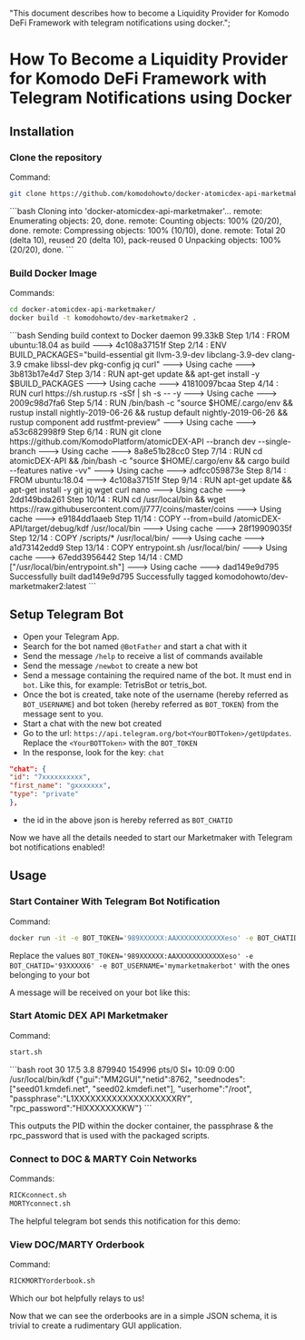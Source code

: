   "This document describes how to become a Liquidity Provider for Komodo DeFi Framework with telegram notifications using docker.";


# How To Become a Liquidity Provider for Komodo DeFi Framework with Telegram Notifications using Docker

## Installation

### Clone the repository

Command:

```bash
git clone https://github.com/komodohowto/docker-atomicdex-api-marketmaker.git
```

<CollapsibleSection expandedText="Hide Response" collapsedText="Show Response">
  ```bash
  Cloning into 'docker-atomicdex-api-marketmaker'...
  remote: Enumerating objects: 20, done.
  remote: Counting objects: 100% (20/20), done.
  remote: Compressing objects: 100% (10/10), done.
  remote: Total 20 (delta 10), reused 20 (delta 10), pack-reused 0
  Unpacking objects: 100% (20/20), done.
  ```
</CollapsibleSection>

### Build Docker Image

Commands:

```bash
cd docker-atomicdex-api-marketmaker/
docker build -t komodohowto/dev-marketmaker2 .
```

<CollapsibleSection expandedText="Hide Response" collapsedText="Show Response" title="Sample Output">
  ```bash
  Sending build context to Docker daemon  99.33kB
  Step 1/14 : FROM ubuntu:18.04 as build
  ---> 4c108a37151f
  Step 2/14 : ENV BUILD_PACKAGES="build-essential git llvm-3.9-dev libclang-3.9-dev clang-3.9 cmake libssl-dev pkg-config jq curl"
  ---> Using cache
  ---> 3b813b17e4d7
  Step 3/14 : RUN apt-get update &&   apt-get install -y $BUILD_PACKAGES
  ---> Using cache
  ---> 41810097bcaa
  Step 4/14 : RUN curl https://sh.rustup.rs -sSf | sh -s -- -y
  ---> Using cache
  ---> 2009c98d7fa6
  Step 5/14 : RUN /bin/bash -c "source $HOME/.cargo/env && rustup install nightly-2019-06-26 && rustup default nightly-2019-06-26 && rustup component add rustfmt-preview"
  ---> Using cache
  ---> a53c682998f9
  Step 6/14 : RUN git clone https://github.com/KomodoPlatform/atomicDEX-API --branch dev --single-branch
  ---> Using cache
  ---> 8a8e51b28cc0
  Step 7/14 : RUN cd atomicDEX-API && /bin/bash -c "source $HOME/.cargo/env && cargo build --features native -vv"
  ---> Using cache
  ---> adfcc059873e
  Step 8/14 : FROM ubuntu:18.04
  ---> 4c108a37151f
  Step 9/14 : RUN apt-get update &&   apt-get install -y git jq wget curl nano
  ---> Using cache
  ---> 2dd149bda261
  Step 10/14 : RUN cd /usr/local/bin && wget https://raw.githubusercontent.com/jl777/coins/master/coins
  ---> Using cache
  ---> e9184dd1aaeb
  Step 11/14 : COPY --from=build /atomicDEX-API/target/debug/kdf /usr/local/bin
  ---> Using cache
  ---> 28f19909035f
  Step 12/14 : COPY /scripts/* /usr/local/bin/
  ---> Using cache
  ---> a1d73142edd9
  Step 13/14 : COPY entrypoint.sh /usr/local/bin/
  ---> Using cache
  ---> 67edd3956442
  Step 14/14 : CMD ["/usr/local/bin/entrypoint.sh"]
  ---> Using cache
  ---> dad149e9d795
  Successfully built dad149e9d795
  Successfully tagged komodohowto/dev-marketmaker2:latest
  ```
</CollapsibleSection>

## Setup Telegram Bot

*   Open your Telegram App.
*   Search for the bot named `@BotFather` and start a chat with it
*   Send the message `/help` to receive a list of commands available
*   Send the message `/newbot` to create a new bot
*   Send a message containing the required name of the bot. It must end in `bot`. Like this, for example: TetrisBot or tetris\_bot.
*   Once the bot is created, take note of the username (hereby referred as `BOT_USERNAME`) and bot token (hereby referred as `BOT_TOKEN`) from the message sent to you.
*   Start a chat with the new bot created
*   Go to the url: `https://api.telegram.org/bot<YourBOTToken>/getUpdates`. Replace the `<YourBOTToken>` with the `BOT_TOKEN`
*   In the response, look for the key: `chat`

```json
"chat": {
"id": "7xxxxxxxxxx",
"first_name": "gxxxxxxx",
"type": "private"
},
```

*   the id in the above json is hereby referred as `BOT_CHATID`

Now we have all the details needed to start our Marketmaker with Telegram bot notifications enabled!

## Usage

### Start Container With Telegram Bot Notification

Command:

```bash
docker run -it -e BOT_TOKEN='989XXXXXX:AAXXXXXXXXXXXXeso' -e BOT_CHATID='93XXXXX6' -e BOT_USERNAME='mymarketmakerbot' komodohowto/dev-marketmaker2
```

Replace the values `BOT_TOKEN='989XXXXXX:AAXXXXXXXXXXXXeso' -e BOT_CHATID='93XXXXX6' -e BOT_USERNAME='mymarketmakerbot'` with the ones belonging to your bot

A message will be received on your bot like this:

<OptimizedImage title="Tg Bot Passphrase" src={passphrase} classNaming="w-full" alt="tg-bot-passphrase" />

### Start Atomic DEX API Marketmaker

Command:

```bash
start.sh
```

<CollapsibleSection expandedText="Hide Output" collapsedText="Show Output">
  ```bash
   root        30 17.5  3.8 879940 154996 pts/0   Sl+  10:09   0:00 /usr/local/bin/kdf {"gui":"MM2GUI","netid":8762, "seednodes": ["seed01.kmdefi.net", "seed02.kmdefi.net"], "userhome":"/root", "passphrase":"L1XXXXXXXXXXXXXXXXXXXRY", "rpc_password":"HlXXXXXXXKW"}
  ```
</CollapsibleSection>

This outputs the PID within the docker container, the passphrase & the rpc\_password that is used with the packaged scripts.

### Connect to DOC & MARTY Coin Networks

Commands:

```bash
RICKconnect.sh
MORTYconnect.sh
```

The helpful telegram bot sends this notification for this demo:

<OptimizedImage title="Tg Bot RickMorty" src={rickmorty} classNaming="w-full" alt="tg-bot-rickmorty" />

### View DOC/MARTY Orderbook

Command:

```bash
RICKMORTYorderbook.sh
```

Which our bot helpfully relays to us!

<OptimizedImage title="Tg RICKMORTY Orderbook" src={orderbook} classNaming="w-full" alt="tg-RICKMORTYorderbook" />

Now that we can see the orderbooks are in a simple JSON schema, it is trivial to create a rudimentary GUI application.
